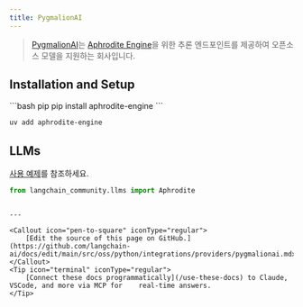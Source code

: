 ```yaml
---
title: PygmalionAI
---
```


>[PygmalionAI](https://pygmalion.chat/)는 
> [Aphrodite Engine](https://github.com/PygmalionAI/aphrodite-engine)을 위한 추론 엔드포인트를 제공하여
> 오픈소스 모델을 지원하는 회사입니다.


## Installation and Setup


<CodeGroup>
```bash pip
pip install aphrodite-engine
```

```bash uv
uv add aphrodite-engine
```
</CodeGroup>

## LLMs

[사용 예제](/oss/python/integrations/llms/aphrodite)를 참조하세요.

```python
from langchain_community.llms import Aphrodite
```
```

---

<Callout icon="pen-to-square" iconType="regular">
    [Edit the source of this page on GitHub.](https://github.com/langchain-ai/docs/edit/main/src/oss/python/integrations/providers/pygmalionai.mdx)
</Callout>
<Tip icon="terminal" iconType="regular">
    [Connect these docs programmatically](/use-these-docs) to Claude, VSCode, and more via MCP for    real-time answers.
</Tip>
